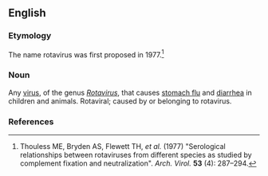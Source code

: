 ==English==
{{wikipedia}}

===Etymology===
The name rotavirus was first proposed in 1977.<ref>Thouless ME, Bryden AS, Flewett TH, ''et al.'' (1977) "Serological relationships between rotaviruses from different species as studied by complement fixation and neutralization". ''Arch. Virol.'' '''53''' (4): 287–294.</ref>

===Noun===
{{en-noun|es}}

Any [[virus]], of the genus ''[[Rotavirus]]'', that causes [[stomach flu]] and [[diarrhea]] in children and animals. Rotaviral; caused by or belonging to rotavirus.

===References===
<references/>